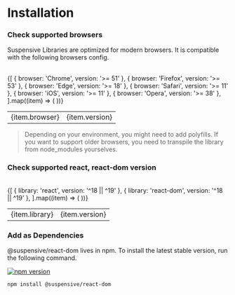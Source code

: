 
# Installation

<Steps>

### Check supported browsers

Suspensive Libraries are optimized for modern browsers. It is compatible with the following browsers config.

<br />

<table>
  <tbody>
    {[
      { browser: 'Chrome', version: '>= 51' },
      { browser: 'Firefox', version: '>= 53' },
      { browser: 'Edge', version: '>= 18' },
      { browser: 'Safari', version: '>= 11' },
      { browser: 'iOS', version: '>= 11' },
      { browser: 'Opera', version: '>= 38' },
    ].map((item) => (
      <tr key={item.browser}>
        <td>{item.browser}</td>
        <td className="text-center">{item.version}</td>
      </tr>
    ))}
  </tbody>
</table>

> Depending on your environment, you might need to add polyfills. If you want to support older browsers, you need to transpile the library from node_modules yourselves.

### Check supported react, react-dom version

<br />

<table>
  <tbody>
    {[
      { library: 'react', version: '^18 || ^19' },
      { library: 'react-dom', version: '^18 || ^19' },
    ].map((item) => (
      <tr key={item.library}>
        <td>{item.library}</td>
        <td className="text-center">{item.version}</td>
      </tr>
    ))}
  </tbody>
</table>

### Add as Dependencies

@suspensive/react-dom lives in npm. To install the latest stable version, run the following command.

[![npm version](https://img.shields.io/npm/v/@suspensive/react-dom?color=000&labelColor=000&logo=npm&label=)](https://www.npmjs.com/package/@suspensive/react-dom)

```shell npm2yarn
npm install @suspensive/react-dom
```

</Steps>
